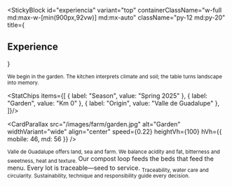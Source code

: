 
<StickyBlock
  id="experiencia"
  variant="top"
  containerClassName="w-full md:max-w-[min(900px,92vw)] md:mx-auto"
  className="py-12 md:py-20"
  title={<Reveal preset="up"><h2 className="text-2xl md:text-4xl font-semibold">Experience</h2></Reveal>}
>
  <Sub id="origin" preset="blur-up">
    We begin in the garden. The kitchen interprets climate and soil; the table turns landscape into memory.
  </Sub>

  <StatChips items={[
    { label: "Season", value: "Spring 2025" },
    { label: "Garden", value: "Km 0" },
    { label: "Origin", value: "Valle de Guadalupe" },
  ]}/>

  <CardParallax
    src="/images/farm/garden.jpg"
    alt="Garden"
    widthVariant="wide"
    align="center"
    speed={0.22}
    heightVh={100}
    hVh={{ mobile: 46, md: 56 }}
  />

  <Sub id="balance" preset="up">
    Valle de Guadalupe offers land, sea and farm. We balance acidity and fat, bitterness and sweetness, heat and texture.
  </Sub>

  <FieldNote>
    Our compost loop feeds the beds that feed the menu. Every lot is traceable—seed to service.
  </FieldNote>

  <Sub id="values" preset="fade">
    Traceability, water care and circularity. Sustainability, technique and responsibility guide every decision.
  </Sub>
</StickyBlock>